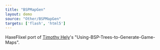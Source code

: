 ```yaml
---
title: "BSPMapGen"
layout: demo
source: "Other/BSPMapGen"
targets: ['flash', 'html5']
---
```


HaxeFlixel port of [Timothy Hely](https://github.com/tutsplus/Using-BSP-Trees-to-Generate-Game-Maps)'s "Using-BSP-Trees-to-Generate-Game-Maps".